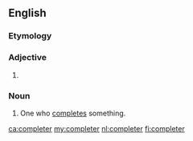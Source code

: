 {{also|compléter}}
==English==

===Etymology===
{{suffix|en|complete|er}}

===Adjective===
{{head|en|adjective comparative form}}

# {{en-comparative of|complete}}

===Noun===
{{en-noun}}

# One who [[complete]]s something.

[[ca:completer]]
[[my:completer]]
[[nl:completer]]
[[fi:completer]]